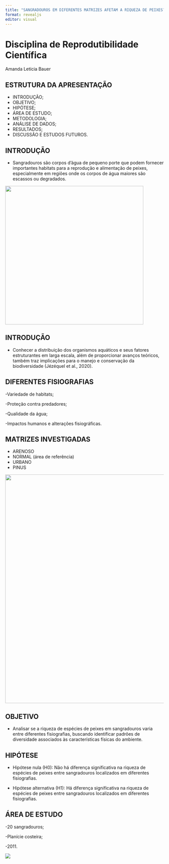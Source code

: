 ```yaml
---
title: "SANGRADOUROS EM DIFERENTES MATRIZES AFETAM A RIQUEZA DE PEIXES?"
format: revealjs
editor: visual
---
```


# Disciplina de Reprodutibilidade Científica

Amanda Letícia Bauer

## ESTRUTURA DA APRESENTAÇÃO

-   INTRODUÇÃO;
-   OBJETIVO;
-   HIPÓTESE;
-   ÁREA DE ESTUDO;
-   METODOLOGIA;
-   ANÁLISE DE DADOS;
-   RESULTADOS;
-   DISCUSSÃO E ESTUDOS FUTUROS.

## INTRODUÇÃO

-   Sangradouros são corpos d'água de pequeno porte que podem fornecer importantes habitats para a reprodução e alimentação de peixes, especialmente em regiões onde os corpos de água maiores são escassos ou degradados.

![](images/Imagem1.png){width="439"}

## INTRODUÇÃO

-   Conhecer a distribuição dos organismos aquáticos e seus fatores estruturantes em larga escala, além de proporcionar avanços teóricos, também traz implicações para o manejo e conservação da biodiversidade (Jézéquel et al., 2020).

## DIFERENTES FISIOGRAFIAS

-Variedade de habitats;

-Proteção contra predadores;

-Qualidade da água;

-Impactos humanos e alterações fisiográficas.

## MATRIZES INVESTIGADAS

-   ARENOSO
-   NORMAL (área de referência)
-   URBANO
-   PINUS

![](images/Captura%20de%20tela%202024-08-27%20152644.png){width="724"}

## OBJETIVO

-   Analisar se a riqueza de espécies de peixes em sangradouros varia entre diferentes fisiografias, buscando identificar padrões de diversidade associados às características físicas do ambiente.

## HIPÓTESE

-   Hipótese nula (H0): Não há diferença significativa na riqueza de espécies de peixes entre sangradouros localizados em diferentes fisiografias.

-   Hipótese alternativa (H1): Há diferença significativa na riqueza de espécies de peixes entre sangradouros localizados em diferentes fisiografias.

## ÁREA DE ESTUDO

-20 sangradouros;

-Planície costeira;

-2011.

![](images/Imagem1-01.png)
